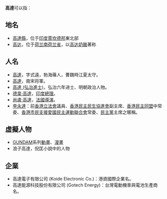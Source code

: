 {{wiktionary|高達}}

'''高達'''可以指：

==地名==

*[[高達縣|高達縣]]，位于[[印度|印度]][[賈坎德邦|賈坎德邦]]東北部
*[[豪达|高达]]，位于[[荷兰|荷兰]][[南荷兰省|南荷兰省]]，以[[高达奶酪|高达奶酪]]著称

==人名==
* [[高達_(曹魏)|高達]]，字式遠，勃海蓨人，曹魏時江夏太守。
* [[高達_(南宋)|高達]]，南宋将軍。
* [[高達_(弘治進士)|高達 (弘治進士)]]，弘治六年进士、明朝政治人物。
* [[德韋·高達|德韋·高達]]，[[印度總理|印度總理]]。
* [[尚盧·高達|尚盧·高達]]，[[法國|法國]][[導演|導演]]。
* [[李永達|李永達]]：前[[香港立法會|香港立法會]]議員、[[香港民主民生協進會|香港民主民生協進會]]副主席、[[香港民主同盟|香港民主同盟]]中常委、[[香港市民支援愛國民主運動聯合會|香港市民支援愛國民主運動聯合會]]常委、[[民主黨_(香港)|民主黨]]主席之暱稱。

==虛擬人物==
*[[GUNDAM|GUNDAM]]系列[[動畫|動畫]]、[[漫畫|漫畫]]
* 浪子高達，倪匡小說中的人物

==企業==
* 高達電子有限公司 (Koide Electronic Co.)：港資國際企業名。
* 高達能源科技股份有限公司 (Gotech Energy)：台灣電動機車與電池生產商名。


{{disambig|G|cat=二字消歧義}}